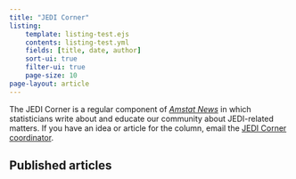 ```yaml
---
title: "JEDI Corner"
listing:
    template: listing-test.ejs
    contents: listing-test.yml
    fields: [title, date, author]
    sort-ui: true
    filter-ui: true
    page-size: 10
page-layout: article
---
```


The JEDI Corner is a regular component of [*Amstat News*](https://magazine.amstat.org/) in which statisticians write about and educate our community about JEDI-related matters. If you have an idea or article for the column, email the [JEDI Corner coordinator](mailto:jedicorner@datascijedi.org).

## Published articles